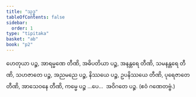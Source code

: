 ```yaml
---
title: "သုဒ္ဓ"
tableOfContents: false
sidebar:
  order: 1
type: "tipitaka"
basket: "ab"
book: "p2"
---
```



<DynamicBreadcrumb />

<Division number="388" book="p2" e="ch" v="38" p="523">

<Paragraph number="3292" book="p2">
ဟေတုယာ ပဉ္စ, အာရမ္မဏေ တီဏိ, အဓိပတိယာ ပဉ္စ, အနန္တရေ တီဏိ, သမနန္တရေ တီဏိ, သဟဇာတေ ပဉ္စ, အညမညေ ပဉ္စ, နိဿယေ ပဉ္စ, ဥပနိဿယေ တီဏိ, ပုရေဇာတေ တီဏိ, အာသေဝနေ တီဏိ, ကမ္မေ ပဉ္စ …ပေ…  အဝိဂတေ ပဉ္စ. (ဧဝံ ဂဏေတဗ္ဗံ.)
</Paragraph>
</Division>